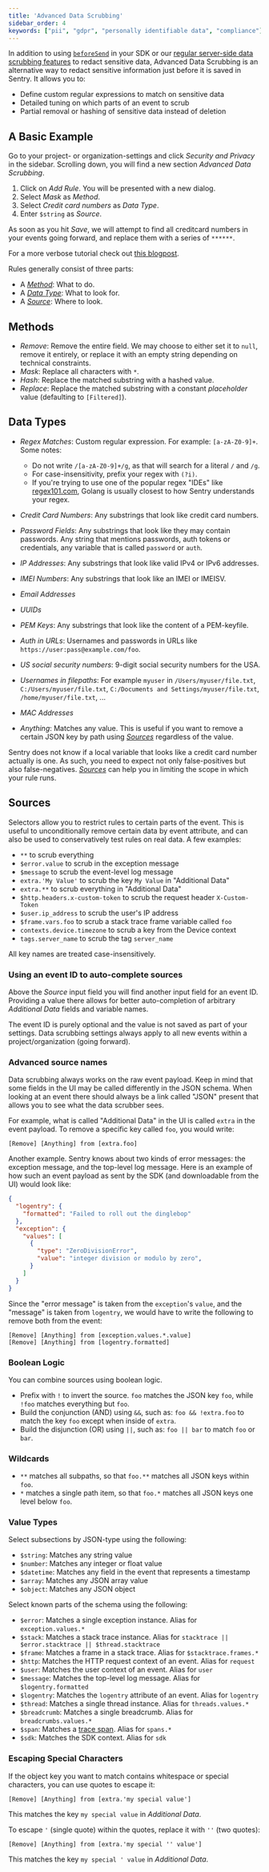 ```yaml
---
title: 'Advanced Data Scrubbing'
sidebar_order: 4
keywords: ["pii", "gdpr", "personally identifiable data", "compliance"]
---
```


In addition to using [`beforeSend`](/data-management/sensitive-data/#custom-event-processing-in-the-sdk) in your SDK or our [regular server-side data scrubbing features](/data-management/sensitive-data/#server-side-scrubbing) to redact sensitive data, Advanced Data Scrubbing is an alternative way to redact sensitive information just before it is saved in Sentry. It allows you to:

* Define custom regular expressions to match on sensitive data
* Detailed tuning on which parts of an event to scrub
* Partial removal or hashing of sensitive data instead of deletion

## A Basic Example

Go to your project- or organization-settings and click _Security and Privacy_ in the sidebar. Scrolling down, you will find a new section _Advanced Data Scrubbing_.

1. Click on _Add Rule_. You will be presented with a new dialog.
2. Select _Mask_ as _Method_.
3. Select _Credit card numbers_ as _Data Type_.
4. Enter `$string` as _Source_.

As soon as you hit _Save_, we will attempt to find all creditcard numbers in your events going forward, and replace them with a series of `******`.

For a more verbose tutorial check out [this blogpost](https://blog.sentry.io/2020/07/02/sentry-data-wash-now-offering-advanced-scrubbing/).

Rules generally consist of three parts:

- A [_Method_](#methods): What to do.
- A [_Data Type_](#data-types): What to look for.
- A [_Source_](#sources): Where to look.

## Methods

- _Remove_: Remove the entire field. We may choose to either set it to `null`, remove it entirely, or replace it with an empty string depending on technical constraints.
- _Mask_: Replace all characters with `*`.
- _Hash_: Replace the matched substring with a hashed value.
- _Replace_: Replace the matched substring with a constant _placeholder_ value (defaulting to `[Filtered]`).

## Data Types

- _Regex Matches_: Custom regular expression. For example: `[a-zA-Z0-9]+`. Some notes:

  - Do not write `/[a-zA-Z0-9]+/g`, as that will search for a literal `/` and `/g`.
  - For case-insensitivity, prefix your regex with `(?i)`.
  - If you're trying to use one of the popular regex "IDEs" like [regex101.com](https://regex101.com/), Golang is usually closest to how Sentry understands your regex.

- _Credit Card Numbers_: Any substrings that look like credit card numbers.
- _Password Fields_: Any substrings that look like they may contain passwords. Any string that mentions passwords, auth tokens or credentials, any variable that is called `password` or `auth`.
- _IP Addresses_: Any substrings that look like valid IPv4 or IPv6 addresses.
- _IMEI Numbers_: Any substrings that look like an IMEI or IMEISV.
- _Email Addresses_
- _UUIDs_
- _PEM Keys_: Any substrings that look like the content of a PEM-keyfile.
- _Auth in URLs_: Usernames and passwords in URLs like `https://user:pass@example.com/foo`.
- _US social security numbers_: 9-digit social security numbers for the USA.
- _Usernames in filepaths_: For example `myuser` in `/Users/myuser/file.txt`, `C:/Users/myuser/file.txt`, `C:/Documents and Settings/myuser/file.txt`, `/home/myuser/file.txt`, ...
- _MAC Addresses_
- _Anything_: Matches any value. This is useful if you want to remove a certain JSON key by path using [_Sources_](#sources) regardless of the value.

<Alert title="Sentry does not know what your code does" level="warning">
<markdown>

Sentry does not know if a local variable that looks like a credit card number actually is one. As such, you need to expect not only false-positives but also false-negatives. [_Sources_](#sources) can help you in limiting the scope in which your rule runs.

</markdown>
</Alert>

## Sources

Selectors allow you to restrict rules to certain parts of the event. This is useful to unconditionally remove certain data by event attribute, and can also be used to conservatively test rules on real data. A few examples:

* `**` to scrub everything
* `$error.value` to scrub in the exception message
* `$message` to scrub the event-level log message
* `extra.'My Value'` to scrub the key `My Value` in "Additional Data"
* `extra.**` to scrub everything in "Additional Data"
* `$http.headers.x-custom-token` to scrub the request header `X-Custom-Token`
* `$user.ip_address` to scrub the user's IP address
* `$frame.vars.foo` to scrub a stack trace frame variable called `foo`
* `contexts.device.timezone` to scrub a key from the Device context
* `tags.server_name` to scrub the tag `server_name`

All key names are treated case-insensitively.

### Using an event ID to auto-complete sources

Above the _Source_ input field you will find another input field for an event ID. Providing a value there allows for better auto-completion of arbitrary _Additional Data_ fields and variable names.

The event ID is purely optional and the value is not saved as part of your settings. Data scrubbing settings always apply to all new events within a project/organization (going forward).

### Advanced source names

Data scrubbing always works on the raw event payload. Keep in mind that some fields in the UI may be called differently in the JSON schema. When looking at an event there should always be a link called "JSON" present that allows you to see what the data scrubber sees.

For example, what is called "Additional Data" in the UI is called `extra` in the event payload. To remove a specific key called `foo`, you would write:

```
[Remove] [Anything] from [extra.foo]
```

Another example. Sentry knows about two kinds of error messages: the exception message, and the top-level log message. Here is an example of how such an event payload as sent by the SDK (and downloadable from the UI) would look like:

```json
{
  "logentry": {
    "formatted": "Failed to roll out the dinglebop"
  },
  "exception": {
    "values": [
      {
        "type": "ZeroDivisionError",
        "value": "integer division or modulo by zero",
      }
    ]
  }
}
```

Since the "error message" is taken from the `exception`'s `value`, and the "message" is taken from `logentry`, we would have to write the following to remove both from the event:

```
[Remove] [Anything] from [exception.values.*.value]
[Remove] [Anything] from [logentry.formatted]
```

### Boolean Logic

You can combine sources using boolean logic.

* Prefix with `!` to invert the source. `foo` matches the JSON key `foo`, while `!foo` matches everything but `foo`.
* Build the conjunction (AND) using `&&`, such as: `foo && !extra.foo` to match the key `foo` except when inside of `extra`.
* Build the disjunction (OR) using `||`, such as: `foo || bar` to match `foo` or `bar`.

### Wildcards

* `**` matches all subpaths, so that `foo.**` matches all JSON keys within `foo`.
* `*` matches a single path item, so that `foo.*` matches all JSON keys one level below `foo`.

### Value Types

Select subsections by JSON-type using the following:

* `$string`: Matches any string value
* `$number`: Matches any integer or float value
* `$datetime`: Matches any field in the event that represents a timestamp
* `$array`: Matches any JSON array value
* `$object`: Matches any JSON object

Select known parts of the schema using the following:

* `$error`: Matches a single exception instance. Alias for `exception.values.*`
* `$stack`: Matches a stack trace instance. Alias for `stacktrace || $error.stacktrace || $thread.stacktrace`
* `$frame`: Matches a frame in a stack trace. Alias for `$stacktrace.frames.*`
* `$http`: Matches the HTTP request context of an event. Alias for `request`
* `$user`: Matches the user context of an event. Alias for `user`
* `$message`: Matches the top-level log message. Alias for `$logentry.formatted`
* `$logentry`: Matches the `logentry` attribute of an event. Alias for `logentry`
* `$thread`: Matches a single thread instance. Alias for `threads.values.*`
* `$breadcrumb`: Matches a single breadcrumb. Alias for `breadcrumbs.values.*`
* `$span`: Matches a [trace span](/performance-monitoring/distributed-tracing/#traces-transactions-and-spans). Alias for `spans.*`
* `$sdk`: Matches the SDK context. Alias for `sdk`

### Escaping Special Characters

If the object key you want to match contains whitespace or special characters, you can use quotes to escape it:

```
[Remove] [Anything] from [extra.'my special value']
```

This matches the key `my special value` in _Additional Data_.

To escape `'` (single quote) within the quotes, replace it with `''` (two quotes):

```
[Remove] [Anything] from [extra.'my special '' value']
```

This matches the key `my special ' value` in _Additional Data_.
